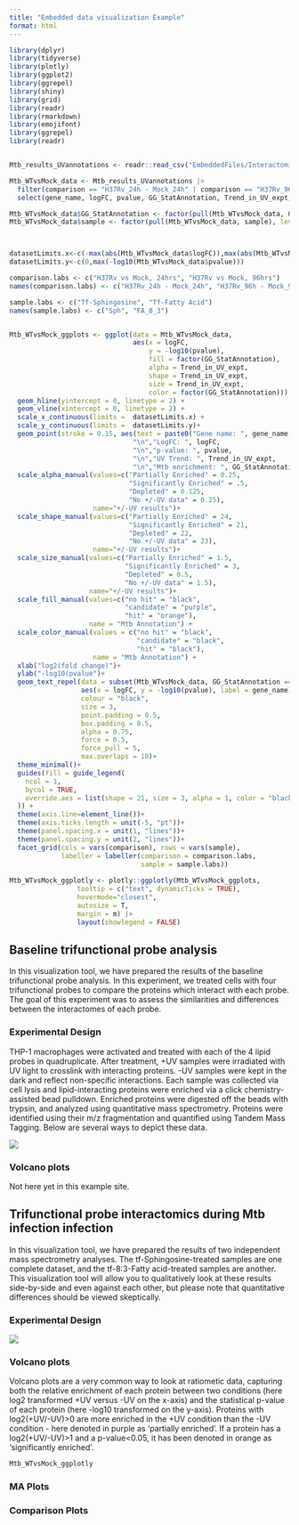 ```yaml
---
title: "Embedded data visualization Example"
format: html
---
```

```r

library(dplyr)
library(tidyverse)
library(plotly)
library(ggplot2)
library(ggrepel)
library(shiny)
library(grid)
library(readr)
library(rmarkdown)
library(emojifont)
library(ggrepel)
library(readr)


Mtb_results_UVannotations <- readr::read_csv("EmbeddedFiles/Interactomics_CombinedUVandMtbData.csv")

Mtb_WTvsMock_data <- Mtb_results_UVannotations |>
  filter(comparison == "H37Rv_24h - Mock_24h" | comparison == "H37Rv_96h - Mock_96h") |>
  select(gene_name, logFC, pvalue, GG_StatAnnotation, Trend_in_UV_expt, comparison,sample)

Mtb_WTvsMock_data$GG_StatAnnotation <- factor(pull(Mtb_WTvsMock_data, GG_StatAnnotation), levels = c("no hit", "candidate", "hit"))
Mtb_WTvsMock_data$sample <- factor(pull(Mtb_WTvsMock_data, sample), levels = c("Sph", "FA_8_3"))



datasetLimits.x<-c(-max(abs(Mtb_WTvsMock_data$logFC)),max(abs(Mtb_WTvsMock_data$logFC)))
datasetLimits.y<-c(0,max(-log10(Mtb_WTvsMock_data$pvalue)))

comparison.labs <- c("H37Rv vs Mock, 24hrs", "H37Rv vs Mock, 96hrs")
names(comparison.labs) <- c("H37Rv_24h - Mock_24h", "H37Rv_96h - Mock_96h")

sample.labs <- c("Tf-Sphingosine", "Tf-Fatty Acid")
names(sample.labs) <- c("Sph", "FA_8_3")


Mtb_WTvsMock_ggplots <- ggplot(data = Mtb_WTvsMock_data,
                               aes(x = logFC,
                                   y = -log10(pvalue),
                                   fill = factor(GG_StatAnnotation),
                                   alpha = Trend_in_UV_expt,
                                   shape = Trend_in_UV_expt,
                                   size = Trend_in_UV_expt,
                                   color = factor(GG_StatAnnotation))) +
  geom_hline(yintercept = 0, linetype = 2) +
  geom_vline(xintercept = 0, linetype = 2) +
  scale_x_continuous(limits =  datasetLimits.x) +
  scale_y_continuous(limits =  datasetLimits.y)+
  geom_point(stroke = 0.15, aes(text = paste0("Gene name: ", gene_name,
                               "\n","LogFC: ", logFC,
                               "\n","p-value: ", pvalue,
                               "\n","UV Trend: ", Trend_in_UV_expt,
                               "\n","Mtb enrichment: ", GG_StatAnnotation))) +
  scale_alpha_manual(values=c("Partially Enriched" = 0.25,
                              "Significantly Enriched" = .5,
                              "Depleted" = 0.125,
                              "No +/-UV data" = 0.25),
                     name="+/-UV results")+
  scale_shape_manual(values=c("Partially Enriched" = 24,
                              "Significantly Enriched" = 21,
                              "Depleted" = 22,
                              "No +/-UV data" = 23),
                     name="+/-UV results")+
  scale_size_manual(values=c("Partially Enriched" = 1.5,
                             "Significantly Enriched" = 3,
                             "Depleted" = 0.5,
                             "No +/-UV data" = 1.5),
                    name="+/-UV results")+
  scale_fill_manual(values=c("no hit" = "black", 
                             "candidate" = "purple", 
                             "hit" = "orange"),
                    name = "Mtb Annotation") +
  scale_color_manual(values = c("no hit" = "black", 
                                "candidate" = "black", 
                                "hit" = "black"),
                     name = "Mtb Annotation") + 
  xlab("log2(fold change)")+
  ylab("-log10(pvalue")+  
  geom_text_repel(data = subset(Mtb_WTvsMock_data, GG_StatAnnotation == "hit"),
                  aes(x = logFC, y = -log10(pvalue), label = gene_name),
                  colour = "black",
                  size = 3,
                  point.padding = 0.5,
                  box.padding = 0.5,
                  alpha = 0.75,
                  force = 0.5,
                  force_pull = 5,
                  max.overlaps = 10)+
  theme_minimal()+
  guides(fill = guide_legend(
    ncol = 1,
    bycol = TRUE,
    override.aes = list(shape = 21, size = 3, alpha = 1, color = "black")
  )) +
  theme(axis.line=element_line())+
  theme(axis.ticks.length = unit(-5, "pt"))+
  theme(panel.spacing.x = unit(1, "lines"))+
  theme(panel.spacing.y = unit(2, "lines"))+
  facet_grid(cols = vars(comparison), rows = vars(sample), 
             labeller = labeller(comparison = comparison.labs,
                                 sample = sample.labs))
                                 
Mtb_WTvsMock_ggplotly <- plotly::ggplotly(Mtb_WTvsMock_ggplots, 
                 tooltip = c("text", dynamicTicks = TRUE),
                 hovermode="closest",
                 autosize = T, 
                 margin = m) |>
                 layout(showlegend = FALSE)


```

## Baseline trifunctional probe analysis

In this visualization tool, we have prepared the results of the baseline trifunctional probe analysis. In this experiment, we treated cells with four trifunctional probes to compare the proteins which interact with each probe. The goal of this experiment was to assess the similarities and differences between the interactomes of each probe.

### Experimental Design

THP-1 macrophages were activated and treated with each of the 4 lipid probes in quadruplicate. After treatment, +UV samples were irradiated with UV light to crosslink with interacting proteins. -UV samples were kept in the dark and reflect non-specific interactions. Each sample was collected via cell lysis and lipid-interacting proteins were enriched via a click chemistry-assisted bead pulldown. Enriched proteins were digested off the beads with trypsin, and analyzed using quantitative mass spectrometry. Proteins were identified using their m/z fragmentation and quantified using Tandem Mass Tagging. Below are several ways to depict these data.

![](/EmbeddedFiles/BaselineProteomics_ExperimentalDesign.png)

### Volcano plots

Not here yet in this example site.

## Trifunctional probe interactomics during Mtb infection infection

In this visualization tool, we have prepared the results of two independent mass spectrometry analyses. The tf-Sphingosine-treated samples are one complete dataset, and the tf-8:3-Fatty acid-treated samples are another. This visualization tool will allow you to qualitatively look at these results side-by-side and even against each other, but please note that quantitative differences should be viewed skeptically.

### Experimental Design

![](/EmbeddedFiles/MtbProteomics_ExperimentalDesign.png)

### Volcano plots

Volcano plots are a very common way to look at ratiometic data, capturing both the relative enrichment of each protein between two conditions (here log2 transformed +UV versus -UV on the x-axis) and the statistical p-value of each protein (here -log10 transformed on the y-axis). Proteins with log2(+UV/-UV)>0 are more enriched in the +UV condition than the -UV condition - here denoted in purple as 'partially enriched'. If a protein has a log2(+UV/-UV)>1 and a p-value<0.05, it has been denoted in orange as 'significantly enriched'.

:::{.border}
```r
Mtb_WTvsMock_ggplotly
```
:::


### MA Plots

### Comparison Plots

